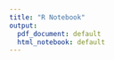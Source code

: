```yaml
---
title: "R Notebook"
output:
  pdf_document: default
  html_notebook: default
---
```


\documentclass[12pt, letterpaper]{article}
\usepackage[utf8]{inputenc}
\usepackage{graphicx}
\usepackage{amsmath}

\title{Creating a Test Statistic to Find if the Number of Misses in a Song from Guitar Hero is Random}
\author{Shannon Coyle, Samantha Colucci, and Brianna Cirillo}
\date{December 2020}

\begin{document}
\maketitle

\section{INTRODUCTION}
The game, Guitar Hero, collects information regarding the number of “hits” recorded by the player.  This poses the question about the randomness of the misses in a song and if they are correlated to the difficulty of the part of the song.

The study investigates the randomness of different songs using varying methods.  These methods looked at the number of miss streaks over the total number of misses, distances between each miss, and using the runs test.  The resampling of the data sets was performed through parametric bootstrapping, permutation tests, and regular bootstrapping. Using resampling and our methods together allowed us to assess the randomness of a given song based on the results. 

This report explains the methodology used in order to test the randomness of a song. The methods and resampling used throughout the project gave results for the empirical type 1 error and the power of the test. These methods were applied to different songs, therefore, returning different results. This report will also look at the limitations and future ideas for the project, and how some of our methods worked well while others did not.

\section{METHODOLOGY}
\subsection{Method 1}
The first method looks at the proportion of the number of miss streaks over the number of total misses.  A streak was definied as one or more misses in a row since it was easier with the code and some samples did not have that many streaks to look at.  From this method, we discovered that the proportion does not tell us anything about the location of the misses.  This proved to be difficult to determine randomness of misses without knowing the exact location of them.  

\subsection{Method 2}
The second method calculates the distances between misses in a song.  The idea behind this method was that if we can see where the misses are occurring, we can see if they are random.  We can seeing where the distances are occuring randomly and conclude that the misses must also be occurring randomly. 

There was an attempt to use a median distance as a basis rather than the mean because the distances were varied, so the average would not tell us that much.  This led to a problem because a lot of the songs had long miss streaks, which lead to a distance of 0, so the median would also become zero.  With this small issue, it led to the idea of use the runs test on this method and, therefore, the distances.  

\subsection{Runs Test}
Knowing that the runs test is a preconceived test for randomness, the idea behind using this was to use it on the distances of misses within a song, rather than just using it on the song. As mentioned previously if a conclusion can be reached that the distances are random, this would imply randomness of the misses in the song. 

A run is defined as a series of increasing or decreasing values, while the number of values in each series is the length of each run. The number of runs in a data set, denoted R, is crucial because this is the number that is used to derive the test statistic. The other values involved in deriving the test statistics is the expected number of runs, denoted \bar{R}, the median value of the data sample, the standard deviation of the number of runs, denoted \s_{R}, and the number of values below and above the median. 

Once the test statistic is derived, the runs test comes to a conclusion about whether or not to reject the null hypothesis. Here, the test defines: 
\H_{0}: the sequence is random
\H_{a}: the sequence is not random

The runs test program used was found from the snpar package in RStudio. A p-value, the number of runs and an alternative hypothesis of nonrandomness is produced once the test is run. This package was specifically chosen because was created to be used on discrete data, rather than continuous. When using this method, each song was resampled and a distance vector for each sample was computed. The runs test was then used on the distances to determine if the null hypothesis of randomness should be rejected or not. 

\subsection{Resampling Methods}
\subsubsection{Parametric Bootstrap}
The Parametric Bootstrap was used to generate a bootstrap using a parameterized distribution.  It takes in a specified number of resamples then performs a Bernoulli distribution in order to resample the data.  The Bernoulli distribution looks at the sample size then the event probability, which was set to 50\% since the data is composed of 0's and 1's.  This goes through and resamples the data as either a 0 or a 1 for the specified number of resamples that was initialized.   

\subsubsection{Permutation Resampling}
The permutation resampling method is a type of randomization that was developed for data that does not conform to the assumptions needed to perform the statistical method desired. There are multiple advantages to using this type of resampling. In order to implement this, one does not need to know the distribution of the data and it can also be used on small sample sizes. A major disadvantage to using this method is the amount of computer power it takes, since as the sample size begins to increase, the number of permutations computed during the resampling increases rapidly. For this reason, when the permutation resampling is used throughout Methods 1, 2 and the Runs test, the amount of samples produced by this resampling is smaller than that produced by the other resampling techniques.

The main element of this resampling method, that differentiates it from most other methods, is that it resamples *without* replacement. Essentially, it redistributes the original elements of the data in a different order. Though this sampling can be beneficial to use here since the distribution of our data is unknown, it also presents issues when checking for randomness. For example, if there is a detectable pattern in a specific song or sample, the permutation resampling may cause the presence of that pattern to disappear, due to the way the resampling is done. When this became an issue during the research, a different approach was taken to ensure that if the songs being analyzed do have a pattern, that pattern is not lost. This is discussed more in the Power of the Test section. 

\subsubsection{Regular Bootstrap}


\section{EMPIRICAL TYPE 1 ERROR AND POWER SIMULATIONS}

\subsection{Parametric Bootstrap}
\subsection{Permutation Test}
\subsection{Regular Bootstrap}


\section{APPLICATION}


\section{DISCUSSION/LIMITATIONS/IDEAS FOR FURTHER RESEARCH}


\section{APPENDIX}


\end{document}